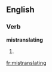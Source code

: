 ==English==

===Verb===
'''mistranslating'''

# {{third-person singular of|[[mistranslate]]}}

[[fr:mistranslating]]